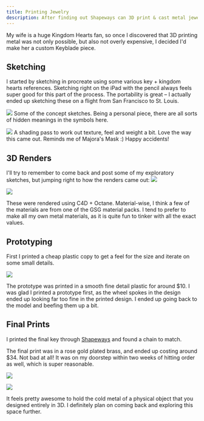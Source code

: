 ```yaml
---
title: Printing Jewelry
description: After finding out Shapeways can 3D print & cast metal jewelery I couldn't resist doing a project with this.
---
```


My wife is a huge Kingdom Hearts fan, so once I discovered that 3D printing metal was not only possible, but also not overly expensive, I decided I'd make her a custom Keyblade piece.

## Sketching

I started by sketching in procreate using some various key + kingdom hearts references. Sketching right on the iPad with the pencil always feels super good for this part of the process. The portability is great – I actually ended up sketching these on a flight from San Francisco to St. Louis.

![](https://res.cloudinary.com/yaminateo/image/upload/v1636936180/post/3d-jewelry/IMG_0217_jjuypc.jpg)
Some of the concept sketches. Being a personal piece, there are all sorts of hidden meanings in the symbols here.

![](https://res.cloudinary.com/yaminateo/image/upload/v1636936179/post/3d-jewelry/IMG_0218_tni82m.jpg)
A shading pass to work out texture, feel and weight a bit. Love the way this came out. Reminds me of Majora's Mask :) Happy accidents!

## 3D Renders

I'll try to remember to come back and post some of my exploratory sketches, but jumping right to how the renders came out:
![](https://res.cloudinary.com/yaminateo/image/upload/v1636936635/post/3d-jewelry/604588753fdb244e04e47e20_emc_test_gbn1xy.jpg)

![](https://res.cloudinary.com/yaminateo/image/upload/v1636936635/post/3d-jewelry/604588f4a750bf39b64f0c2e_1432_c0s7gd.jpg)

These were rendered using C4D + Octane. Material-wise, I think a few of the materials are from one of the GSG material packs. I tend to prefer to make all my own metal materials, as it is quite fun to tinker with all the exact values.

## Prototyping

First I printed a cheap plastic copy to get a feel for the size and iterate on some small details.

![](https://res.cloudinary.com/yaminateo/image/upload/v1636936638/post/3d-jewelry/60458ad47914e40a5f9786c6_IMG_0460_rdrjfk.jpg)

The prototype was printed in a smooth fine detail plastic for around $10. I was glad I printed a prototype first, as the wheel spokes in the design ended up looking far too fine in the printed design. I ended up going back to the model and beefing them up a bit.

## Final Prints

I printed the final key through [Shapeways](https://www.shapeways.com/) and found a chain to match.

The final print was in a rose gold plated brass, and ended up costing around $34. Not bad at all! It was on my doorstep within two weeks of hitting order as well, which is super reasonable.

![](https://res.cloudinary.com/yaminateo/image/upload/v1636936635/post/3d-jewelry/60458a217f4f0738e4383d9e_IMG_0531_tmqyoc.jpg)

![](https://res.cloudinary.com/yaminateo/image/upload/v1636936639/post/3d-jewelry/60458aa42205df690e2e48cd_ezgif-2-e53e6f075123_small_mfzgbe.gif)

It feels pretty awesome to hold the cold metal of a physical object that you designed entirely in 3D. I definitely plan on coming back and exploring this space further.
